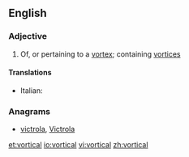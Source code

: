 ==English==

===Adjective===
{{en-adj}}

# Of, or pertaining to a [[vortex]]; containing [[vortices]]

====Translations====
{{trans-top|pertaining to a vortex}}
* Italian: {{t-|it|vorticoso}}
{{trans-mid}}
{{trans-bottom}}

===Anagrams===
* [[victrola#English|victrola]], [[Victrola#English|Victrola]]

[[et:vortical]]
[[io:vortical]]
[[vi:vortical]]
[[zh:vortical]]